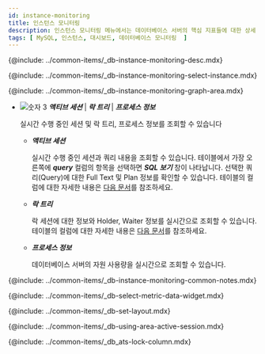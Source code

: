 ```yaml
---
id: instance-monitoring
title: 인스턴스 모니터링
description: 인스턴스 모니터링 메뉴에서는 데이터베이스 서버의 핵심 지표들에 대한 상세 정보를 실시간으로 확인할 수 있습니다.
tags: [ MySQL, 인스턴스, 대시보드, 데이터베이스 모니터링  ]
---
```



{@include: ../common-items/_db-instance-monitoring-desc.mdx}

<ProdImg img='db-instance-monitoring' ext='.png' desc='인스턴스 모니터링' />

<!-- 숫자1 인스턴스 -->
{@include: ../common-items/_db-instance-monitoring-select-instance.mdx}

<!-- 숫자2 그래프 차트 영역 -->
{@include: ../common-items/_db-instance-monitoring-graph-area.mdx}

* ![숫자 3](/img/number-03.png) ***액티브 세션*** | ***락 트리*** | ***프로세스 정보***

  실시간 수행 중인 세션 및 락 트리, 프로세스 정보를 조회할 수 있습니다

  * ***액티브 세션***

    실시간 수행 중인 세션과 쿼리 내용을 조회할 수 있습니다. 테이블에서 가장 오른쪽에 ***query*** 컬럼의 항목을 선택하면 ***SQL 보기*** 창이 나타납니다. 선택한 쿼리(Query)에 대한 Full Text 및 Plan 정보를 확인할 수 있습니다. 테이블의 컬럼에 대한 자세한 내용은 [다음 문서](#column-info)를 참조하세요.

  * ***락 트리***

    락 세션에 대한 정보와 Holder, Waiter 정보를 실시간으로 조회할 수 있습니다. 테이블의 컬럼에 대한 자세한 내용은 [다음 문서](#column-info)를 참조하세요.

  * ***프로세스 정보***

    데이터베이스 서버의 자원 사용량을 실시간으로 조회할 수 있습니다.

<!-- 노트 -->
{@include: ../common-items/_db-instance-monitoring-common-notes.mdx}

<!-- 지표 선택하기 -->
{@include: ../common-items/_db-select-metric-data-widget.mdx}

<!-- 레이아웃 설정하기 -->
{@include: ../common-items/_db-set-layout.mdx}  

<!-- 액티브 세션 영역 활용 -->
{@include: ../common-items/_db-using-area-active-session.mdx}  

<!-- 컬럼 정보 안내 -->
{@include: ../common-items/_db_ats-lock-column.mdx}
